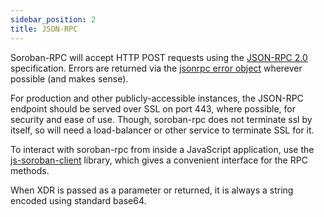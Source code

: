 ```yaml
---
sidebar_position: 2
title: JSON-RPC
---
```


Soroban-RPC will accept HTTP POST requests using the [JSON-RPC 2.0] specification. Errors are returned via the [jsonrpc error object] wherever possible (and makes sense).

For production and other publicly-accessible instances, the JSON-RPC endpoint should be served over SSL on port 443, where possible, for security and ease of use. Though, soroban-rpc does not terminate ssl by itself, so will need a load-balancer or other service to terminate SSL for it.

To interact with soroban-rpc from inside a JavaScript application, use the [js-soroban-client] library, which gives a convenient interface for the RPC methods.

When XDR is passed as a parameter or returned, it is always a string encoded using standard base64.

[JSON-RPC 2.0]: <https://www.jsonrpc.org/specification>
[jsonrpc error object]: <https://www.jsonrpc.org/specification#error_object>
[js-soroban-client]: <https://github.com/stellar/js-soroban-client>
